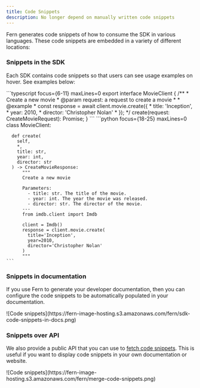 ```yaml
---
title: Code Snippets
description: No longer depend on manually written code snippets
---
```


<Markdown src="/snippets/pro-callout.mdx" />

Fern generates code snippets of how to consume the SDK in various languages. 
These code snippets are embedded in a variety of different locations:

### Snippets in the SDK
Each SDK contains code snippets so that users can see usage examples 
on hover. See examples below: 

<CodeBlocks>
  <CodeBlock title="TypeScript">
    ```typescript focus={6-11} maxLines=0
    export interface MovieClient {
      /**
       * Create a new movie
       * @param request: a request to create a movie
       * 
       * @example
       * const response = await client.movie.create({
       *  title: 'Inception',
       *  year: 2010,
       *  director: 'Christopher Nolan'
       * });
       */
      create(request: CreateMovieRequest): Promise<CreateMovieResponse>; 
    }
    ```
  </CodeBlock>
  <CodeBlock title="Python">
    ```python focus={18-25} maxLines=0
    class MovieClient:

      def create(
        self, 
        *,
        title: str,
        year: int,
        director: str
      ) -> CreateMovieResponse: 
          """
          Create a new movie
          
          Parameters: 
            - title: str. The title of the movie.
            - year: int. The year the movie was released.
            - director: str. The director of the movie.
          ---
          from imdb.client import Imdb
          
          client = Imdb()
          response = client.movie.create(
            title='Inception',
            year=2010,
            director='Christopher Nolan'
          )
          """
    ```
  </CodeBlock>
</CodeBlocks>

### Snippets in documentation
If you use Fern to generate your developer documentation, then you can configure the code 
snippets to be automatically populated in your documentation.

<Frame caption="Automatically populated code snippets">
  ![Code snippets](https://fern-image-hosting.s3.amazonaws.com/fern/sdk-code-snippets-in-docs.png)
</Frame>

### Snippets over API
We also provide a public API that you can use to [fetch code snippets](/learn/cli-api/api-reference/snippets/get). This is useful if you
want to display code snippets in your own documentation or website.

<Frame caption="merge.dev uses the snippets API to populate their documentation">
  ![Code snippets](https://fern-image-hosting.s3.amazonaws.com/fern/merge-code-snippets.png)
</Frame>


